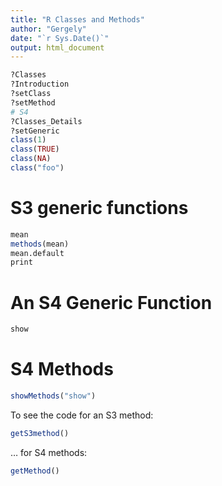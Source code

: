 ```yaml
---
title: "R Classes and Methods"
author: "Gergely"
date: "`r Sys.Date()`"
output: html_document
---
```


```r
?Classes
?Introduction
?setClass
?setMethod
# S4
?Classes_Details
?setGeneric
class(1)
class(TRUE)
class(NA)
class("foo")
```


# S3 generic functions

```r
mean
methods(mean)
mean.default
print
```


# An S4 Generic Function

```r
show
```

# S4 Methods

```r
showMethods("show")
```

To see the code for an S3 method:
```r
getS3method()
```

... for S4 methods:
```r
getMethod()
```

